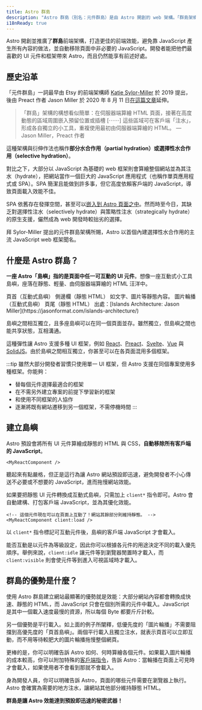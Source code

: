 ```yaml
---
title: Astro 群島
description: "Astro 群島（別名：元件群島）是由 Astro 開創的 web 架構。「群島架構」一詞最早由 Etsy 的前端架構師 Katie Sylor-Miller 於 2019 提出，後由 Preact 作者 Jason Miller 延伸。"
i18nReady: true
---
```



Astro 開創並推廣了**群島**前端架構，打造更佳的前端效能，避免靠 JavaScript 產生所有內容的做法，並自動移除頁面中非必要的 JavaScript。開發者能把他們最喜歡的 UI 元件和框架帶來 Astro，而且仍然能享有前述好處。

## 歷史沿革

「元件群島」一詞最早由 Etsy 的前端架構師 [Katie Sylor-Miller](https://twitter.com/ksylor) 於 2019 提出，後由 Preact 作者 Jason Miller 於 2020 年 8 月 11 日[在這篇文章](https://jasonformat.com/islands-architecture/)延伸。

> 「群島」架構的構想看似簡單：在伺服器端算繪 HTML 頁面，接著在高度動態的區域周圍嵌入預留位置或插槽 [⋯⋯] 這些區域可在客戶端「注水」，形成各自獨立的小工具，重複使用最初由伺服器端算繪的 HTML。
> — Jason Miller，Preact 作者

這種架構與衍伸作法也稱作**部分水合作用（partial hydration）**或**選擇性水合作用（selective hydration）**。

對比之下，大部分以 JavaScript 為基礎的 web 框架則會算繪整個網站並為其注水（hydrate），把網站當作一個巨大的 JavaScript 應用程式（也稱作單頁應用程式或 SPA）。SPA 簡潔且能做到許多事，但它高度依賴客戶端的 JavaScript，導致頁面載入效能不佳。

SPA 依舊存在發揮空間，甚至可以[嵌入到 Astro 頁面之中](/zh-tw/guides/migrate-to-astro/from-create-react-app/)。然而時至今日，其缺乏對選擇性注水（selectively hydrate）與策略性注水（strategically hydrate）的原生支援，儼然成為 web 開發時較拙劣的選擇。

拜 Sylor-Miller 提出的元件群島架構所賜，Astro 以首個內建選擇性水合作用的主流 JavaScript web 框架聞名。

## 什麼是 Astro 群島？

**一座 Astro「島嶼」指的是頁面中任一可互動的 UI 元件**。想像一座互動式小工具島嶼，座落在靜態、輕量、由伺服器端算繪的 HTML 汪洋中。

<IslandsDiagram>
  <Fragment slot="headerApp">頁首（互動式島嶼）</Fragment>
  <Fragment slot="sidebarApp">側邊欄（靜態 HTML）</Fragment>
  <Fragment slot="main">
    如文字、圖片等靜態內容。
  </Fragment>
  <Fragment slot="carouselApp">圖片輪播（互動式島嶼）</Fragment>
  <Fragment slot="footer">頁尾（靜態 HTML）</Fragment>
  <Fragment slot="source">出處：[Islands Architecture: Jason Miller](https://jasonformat.com/islands-architecture/)</Fragment>
</IslandsDiagram>

島嶼之間相互獨立，且多座島嶼可以在同一個頁面並存。雖然獨立，但島嶼之間也能共享狀態，互相溝通。

這種彈性讓 Astro 支援多種 UI 框架，例如 [React](https://react.dev/)、[Preact](https://preactjs.com/)、[Svelte](https://svelte.dev/)、[Vue](https://vuejs.org/) 與 [SolidJS](https://www.solidjs.com/)。由於島嶼之間相互獨立，你甚至可以在各頁面混用多個框架。

:::tip
雖然大部分開發者習慣只使用單一 UI 框架，但 Astro 支援在同個專案使用多種框架。你能夠：

- 替每個元件選擇最適合的框架
- 在不需另外建立專案的前提下學習新的框架
- 和使用不同框架的人協作
- 逐漸將既有網站遷移到另一個框架，不需停機時間
:::

## 建立島嶼

Astro 預設會將所有 UI 元件算繪成靜態的 HTML 與 CSS，**自動移除所有客戶端的 JavaScript**。

```astro title="src/pages/index.astro"
<MyReactComponent />
```

聽起來有點嚴格，但正是這行為讓 Astro 網站預設即迅速，避免開發者不小心傳送不必要或不想要的 JavaScript，進而拖慢網站效能。

如果要把靜態 UI 元件轉換成互動式島嶼，只需加上 `client*` 指令即可。Astro 會自動建構、打包客戶端 JavaScript，並為其優化效能。

```astro title="src/pages/index.astro" ins="client:load"
<!-- 這個元件現在可以在頁面上互動了！網站其餘部分則維持靜態。 -->
<MyReactComponent client:load />
```

以 `client*` 指令標記可互動元件後，島嶼的客戶端 JavaScript 才會載入。

能否互動是以元件為等級設定，因此你可以根據各元件的用途決定不同的載入優先順序。舉例來說，`client:idle` 讓元件等到瀏覽器閒置時才載入，而 `client:visible` 則會使元件等到進入可視區域時才載入。

## 群島的優勢是什麼？

使用 Astro 群島建立網站最顯著的優勢就是效能：大部分網站內容都會轉換成快速、靜態的 HTML，而 JavaScript 只會在個別所需的元件中載入。JavaScript 是其中一個載入速度最慢的資源，所以每個 Byte 都要斤斤計較。

另一個優勢是平行載入。如上面的例子所闡釋，低優先度的「圖片輪播」不需要阻擋到高優先度的「頁首島嶼」。兩個平行載入且獨立注水，就表示頁首可以立即互動，而不用等待較肥大的圖片輪播拖慢整個網頁。

更棒的是，你可以明確告訴 Astro 如何、何時算繪各個元件。如果載入圖片輪播的成本較高，你可以附加特殊的[客戶端指令](/zh-tw/reference/directives-reference/#client-directives)，告訴 Astro：當輪播在頁面上可見時才會載入，如果使用者不會看到那就不會載入。

身為開發人員，你可以明確告訴 Astro，頁面的哪些元件需要在瀏覽器上執行。Astro 會確實為需要的地方注水，讓網站其他部分維持靜態 HTML。

**群島是讓 Astro 效能達到預設即迅速的秘密武器！**
